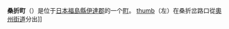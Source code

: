 {{日本町村|
自治體名=桑折|
町村=町|
圖像=[[File:KyuDateGunyakusho2006-12.jpg|240px]]|
圖像說明=[[桑折町文化紀念館|桑折町文化紀念館]]（原[[伊達郡|伊達郡]]公所）|
町村章=|
日文原名=桑折町|
平假名=こおりまち|
羅馬字拼音=Koori-machi|
都道府縣=福島縣|
支廳=|
郡=伊達郡|
編號=07301-6|
面積=42.57|
邊界未定=|
人口=13,592|
統計時間=2007年8月1日|
自治體=[[福島市|福島市]]、[[伊達市_(福島縣)|伊達市]]、[[國見町|國見町]]<br />[[宮城縣|宮城縣]]：[[白石市|白石市]]|
樹=榧、赤松|
花=桃花|
鳥=|
其他象徵物=|
其他象徵=|
郵遞區號=969-1611|
所在地=伊達郡桑折町字東大隅18番地|
電話號碼=24-582-2111|
外部連結=http://www.town.koori.fukushima.jp/|
經度=|
緯度=|
地圖=|
註記=
}}
'''桑折町'''（{{jpn|j=桑折町|hg=こおりまち|rm=Koori machi|f=y}}）是位于[[日本|日本]][[福島縣|福島縣]][[伊達郡|伊達郡]]的一个[[町|町]]。
[[file:Koori-oiwake.jpg|thumb]]（左）在桑折岔路口從[[奧州街道|奧州街道]]分出]]
{{福島縣}}

{{Authority control}}
{{日本地理小作品}}